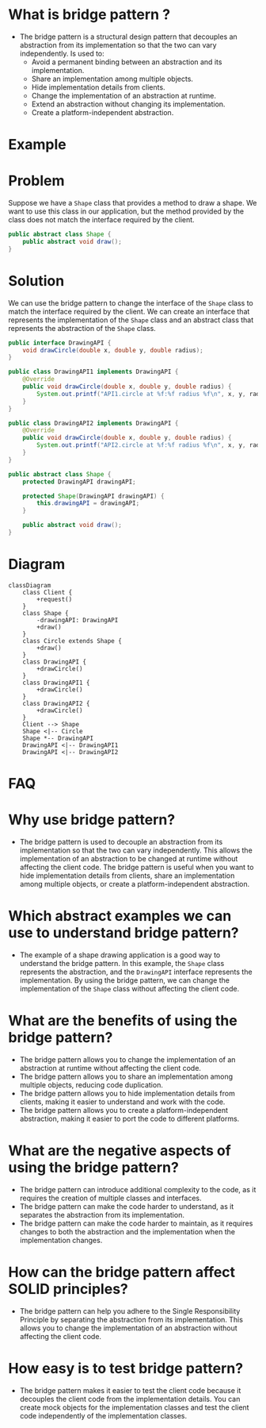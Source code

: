 # What is bridge pattern ?
- The bridge pattern is a structural design pattern that decouples an abstraction from its implementation so that the two can vary independently.
    Is used to:
    - Avoid a permanent binding between an abstraction and its implementation.
    - Share an implementation among multiple objects.
    - Hide implementation details from clients.
    - Change the implementation of an abstraction at runtime.
    - Extend an abstraction without changing its implementation.
    - Create a platform-independent abstraction.

# Example

# Problem 
Suppose we have a `Shape` class that provides a method to draw a shape. We want to use this class in our application, but the method provided by the class does not match the interface required by the client.

```java
public abstract class Shape {
    public abstract void draw();
}
```

# Solution
We can use the bridge pattern to change the interface of the `Shape` class to match the interface required by the client. We can create an interface that represents the implementation of the `Shape` class and an abstract class that represents the abstraction of the `Shape` class.

```java
public interface DrawingAPI {
    void drawCircle(double x, double y, double radius);
}

public class DrawingAPI1 implements DrawingAPI {
    @Override
    public void drawCircle(double x, double y, double radius) {
        System.out.printf("API1.circle at %f:%f radius %f\n", x, y, radius);
    }
}

public class DrawingAPI2 implements DrawingAPI {
    @Override
    public void drawCircle(double x, double y, double radius) {
        System.out.printf("API2.circle at %f:%f radius %f\n", x, y, radius);
    }
}

public abstract class Shape {
    protected DrawingAPI drawingAPI;

    protected Shape(DrawingAPI drawingAPI) {
        this.drawingAPI = drawingAPI;
    }

    public abstract void draw();
}

```

# Diagram
```mermaid
classDiagram
    class Client {
        +request()
    }
    class Shape {
        -drawingAPI: DrawingAPI
        +draw()
    }
    class Circle extends Shape {
        +draw()
    }
    class DrawingAPI {
        +drawCircle()
    }
    class DrawingAPI1 {
        +drawCircle()
    }
    class DrawingAPI2 {
        +drawCircle()
    }
    Client --> Shape
    Shape <|-- Circle
    Shape *-- DrawingAPI
    DrawingAPI <|-- DrawingAPI1
    DrawingAPI <|-- DrawingAPI2
```

# FAQ

# Why use bridge pattern?
- The bridge pattern is used to decouple an abstraction from its implementation so that the two can vary independently. This allows the implementation of an abstraction to be changed at runtime without affecting the client code. The bridge pattern is useful when you want to hide implementation details from clients, share an implementation among multiple objects, or create a platform-independent abstraction.

# Which abstract examples we can use to understand bridge pattern?
- The example of a shape drawing application is a good way to understand the bridge pattern. In this example, the `Shape` class represents the abstraction, and the `DrawingAPI` interface represents the implementation. By using the bridge pattern, we can change the implementation of the `Shape` class without affecting the client code.

# What are the benefits of using the bridge pattern?
- The bridge pattern allows you to change the implementation of an abstraction at runtime without affecting the client code.
- The bridge pattern allows you to share an implementation among multiple objects, reducing code duplication.
- The bridge pattern allows you to hide implementation details from clients, making it easier to understand and work with the code.
- The bridge pattern allows you to create a platform-independent abstraction, making it easier to port the code to different platforms.

# What are the negative aspects of using the bridge pattern?
- The bridge pattern can introduce additional complexity to the code, as it requires the creation of multiple classes and interfaces.
- The bridge pattern can make the code harder to understand, as it separates the abstraction from its implementation.
- The bridge pattern can make the code harder to maintain, as it requires changes to both the abstraction and the implementation when the implementation changes.

# How can the bridge pattern affect SOLID principles?
- The bridge pattern can help you adhere to the Single Responsibility Principle by separating the abstraction from its implementation. 
This allows you to change the implementation of an abstraction without affecting the client code.

# How easy is to test bridge pattern?
- The bridge pattern makes it easier to test the client code because it decouples the client code from the implementation details. 
You can create mock objects for the implementation classes and test the client code independently of the implementation classes.